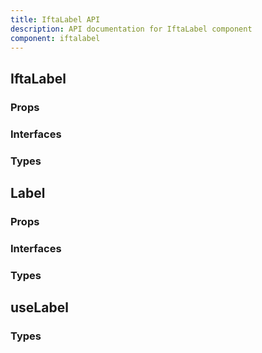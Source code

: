```yaml
---
title: IftaLabel API
description: API documentation for IftaLabel component
component: iftalabel
---
```


## IftaLabel

### Props

<DocTable name="IftaLabel" category="api" type="props" />

### Interfaces

<DocTable name="IftaLabel" category="api" type="interfaces" />

### Types

<DocTable name="IftaLabel" category="api" type="types" />

## Label

### Props

<DocTable name="Label" category="api" type="props" />

### Interfaces

<DocTable name="Label" category="api" type="interfaces" />

### Types

<DocTable name="Label" category="api" type="types" />

## useLabel

### Types

<DocTable name="useLabel" category="api" type="types" />
